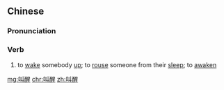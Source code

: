 ==Chinese==
{{zh-forms}}

===Pronunciation===
{{zh-pron
|m=jiàoxǐng
|c=giu3 seng2
|cat=v
}}

===Verb===
{{zh-verb}}

# to [[wake]] somebody [[up]]; to [[rouse]] someone from their [[sleep]]; to [[awaken]]

[[mg:叫醒]]
[[chr:叫醒]]
[[zh:叫醒]]